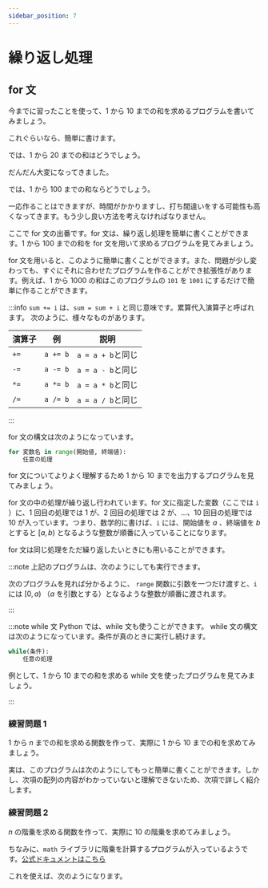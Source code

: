 ```yaml
---
sidebar_position: 7
---
```



# 繰り返し処理

## for 文

今までに習ったことを使って、1 から 10 までの和を求めるプログラムを書いてみましょう。

<ViewSource path="_samples/sum_1to10.ipynb" />

これぐらいなら、簡単に書けます。

では、1 から 20 までの和はどうでしょう。

<ViewSource path="_samples/sum_1to20.ipynb" />

だんだん大変になってきました。

では、1 から 100 までの和ならどうでしょう。

<ViewSource path="_samples/sum_1to100.ipynb" />

一応作ることはできますが、時間がかかりますし、打ち間違いをする可能性も高くなってきます。もう少し良い方法を考えなければなりません。

ここで for 文の出番です。for 文は、繰り返し処理を簡単に書くことができます。1 から 100 までの和を for 文を用いて求めるプログラムを見てみましょう。

<ViewSource path="_samples/for_sum_1to100.ipynb" />

for 文を用いると、このように簡単に書くことができます。また、問題が少し変わっても、すぐにそれに合わせたプログラムを作ることができ拡張性があります。例えば、1 から 1000 の和はこのプログラムの `101` を `1001` にするだけで簡単に作ることができます。

<ViewSource path="_samples/for_sum_1to1000.ipynb" />

:::info
`sum += i` は、`sum = sum + i` と同じ意味です。累算代入演算子と呼ばれます。
次のように、様々なものがあります。

| 演算子 | 例       | 説明              |
| ------ | -------- | ----------------- |
| `+=`   | `a += b` | `a = a + b`と同じ |
| `-=`   | `a -= b` | `a = a - b`と同じ |
| `*=`   | `a *= b` | `a = a * b`と同じ |
| `/=`   | `a /= b` | `a = a / b`と同じ |

:::

for 文の構文は次のようになっています。

```python
for 変数名 in range(開始値, 終端値):
    任意の処理
```

for 文についてよりよく理解するため 1 から 10 までを出力するプログラムを見てみましょう。

<ViewSource path="_samples/for_1to10.ipynb" />

for 文の中の処理が繰り返し行われています。for 文に指定した変数（ここでは `i` ）に、1 回目の処理では 1 が、2 回目の処理では 2 が、…、10 回目の処理では 10 が入っています。つまり、数学的に書けば、`i` には、開始値を $a$ 、終端値を $b$ とすると $[a,b)$ となるような整数が順番に入っていることになります。

for 文は同じ処理をただ繰り返したいときにも用いることができます。

<ViewSource path="_samples/for_hello.ipynb" />

:::note
上記のプログラムは、次のようにしても実行できます。

<ViewSource path="_samples/for_hello2.ipynb" />

次のプログラムを見れば分かるように、 `range` 関数に引数を一つだけ渡すと、`i` には $[0, a)$ （$a$ を引数とする）となるような整数が順番に渡されます。

<ViewSource path="_samples/range.ipynb" />
:::

:::note while 文
Python では、while 文も使うことができます。
while 文の構文は次のようになっています。条件が真のときに実行し続けます。

```python
while(条件):
    任意の処理
```

例として、1 から 10 までの和を求める while 文を使ったプログラムを見てみましょう。

<ViewSource path="_samples/while.ipynb" />

:::

### 練習問題 1

$1$ から $n$ までの和を求める関数を作って、実際に 1 から 10 までの和を求めてみましょう。

<Answer>
<ViewSource path="_samples/upto.ipynb" />

実は、このプログラムは次のようにしてもっと簡単に書くことができます。しかし、次項の配列の内容がわかっていないと理解できないため、次項で詳しく紹介します。

<ViewSource path="_samples/upto_sum.ipynb" />
</Answer>

### 練習問題 2

$n$ の階乗を求める関数を作って、実際に 10 の階乗を求めてみましょう。

<Answer>
<ViewSource path="_samples/factorial.ipynb" />

ちなみに、`math` ライブラリに階乗を計算するプログラムが入っているようです。[公式ドキュメントはこちら](https://docs.python.org/ja/3/library/math.html#math.factorial)

これを使えば、次のようになります。

<ViewSource path="_samples/factorial_lib.ipynb" />
</Answer>
